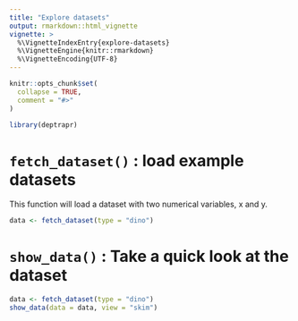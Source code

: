 ```yaml
---
title: "Explore datasets"
output: rmarkdown::html_vignette
vignette: >
  %\VignetteIndexEntry{explore-datasets}
  %\VignetteEngine{knitr::rmarkdown}
  %\VignetteEncoding{UTF-8}
---
```


```r
knitr::opts_chunk$set(
  collapse = TRUE,
  comment = "#>"
)
```

```r
library(deptrapr)
```

<!-- WARNING - This vignette is generated by {fusen} from dev/flat_explore_dataset.Rmd: do not edit by hand -->

# `fetch_dataset()` : load example datasets

This function will load a dataset with two numerical variables, x and y.


```r
data <- fetch_dataset(type = "dino")
```

# `show_data()` : Take a quick look at the dataset

    

  

```r
data <- fetch_dataset(type = "dino")
show_data(data = data, view = "skim")
```

  

